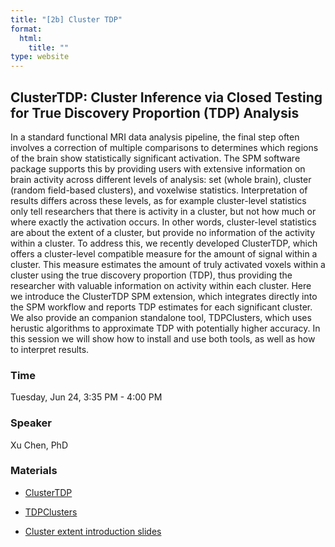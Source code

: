 ```yaml
---
title: "[2b] Cluster TDP"
format:
  html:
    title: ""
type: website
---
```


## ClusterTDP: Cluster Inference via Closed Testing for True Discovery Proportion (TDP) Analysis

In a standard functional MRI data analysis pipeline, the final step often involves a correction of multiple comparisons to determines which regions of the brain show statistically significant activation. The SPM software package supports this by providing users with extensive information on brain activity across different levels of analysis: set (whole brain), cluster (random field-based clusters), and voxelwise statistics. Interpretation of results differs across these levels, as for example cluster-level statistics only tell researchers that there is activity in a cluster, but not how much or where exactly the activation occurs. In other words, cluster-level statistics are about the extent of a cluster, but provide no information of the activity within a cluster. To address this, we recently developed ClusterTDP, which offers a cluster-level compatible measure for the amount of signal within a cluster. This measure estimates the amount of truly activated voxels within a cluster using the true discovery proportion (TDP), thus providing the researcher with valuable information on activity within each cluster. Here we introduce the ClusterTDP SPM extension, which integrates directly into the SPM workflow and reports TDP estimates for each significant cluster. We also provide an companion standalone tool, TDPClusters, which uses herustic algorithms to approximate TDP with potentially higher accuracy. In this session we will show how to install and use both tools, as well as how to interpret results.


### Time

Tuesday, Jun 24, 3:35 PM - 4:00 PM

### Speaker

Xu Chen, PhD <a href='https://www.essex.ac.uk/people/CHENX23803/Xu-Chen'><i class="bi bi-globe"></i></a> 

### Materials

- [ClusterTDP](https://github.com/xuchen312/clusterTDP-SPM "ClusterTDP")

- [TDPClusters](https://github.com/ppgorecki/TDPClusters "TDPClusters")

- [Cluster extent introduction slides](static/data_files/OHBM_2025_cluster_revisited.pdf)
